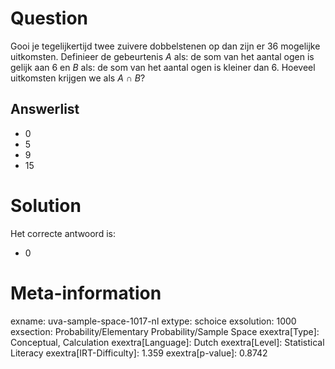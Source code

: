Question
========

Gooi je tegelijkertijd twee zuivere dobbelstenen op dan zijn er 36
mogelijke uitkomsten. Definieer de gebeurtenis *A* als: de som van het
aantal ogen is gelijk aan 6 en *B* als: de som van het aantal ogen is
kleiner dan 6. Hoeveel uitkomsten krijgen we als *A* ∩ *B*?


Answerlist
----------

* 0
* 5
* 9
* 15

Solution
========

Het correcte antwoord is: 

* 0

Meta-information
================
exname: uva-sample-space-1017-nl
extype: schoice
exsolution: 1000
exsection: Probability/Elementary Probability/Sample Space
exextra[Type]: Conceptual, Calculation
exextra[Language]: Dutch
exextra[Level]: Statistical Literacy
exextra[IRT-Difficulty]: 1.359
exextra[p-value]: 0.8742

